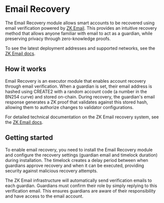 # Email Recovery

The Email Recovery module allows smart accounts to be recovered using email verification powered by [ZK Email](https://zk.email). This provides an intuitive recovery method that allows anyone familiar with email to act as a guardian, while preserving privacy through zero-knowledge proofs.

To see the latest deployment addresses and supported networks, see the [ZK Email docs](https://docs.zk.email/account-recovery/deployed-contracts).

## How it works

Email Recovery is an executor module that enables account recovery through email verification. When a guardian is set, their email address is hashed using CREATE2 with a random account code (a number in the BN254 curve) and stored on-chain. During recovery, the guardian's email response generates a ZK proof that validates against this stored hash, allowing them to authorize changes to validator configurations.

For detailed technical documentation on the ZK Email recovery system, see the [ZK Email docs](https://docs.zk.email/account-recovery/).

## Getting started

To enable email recovery, you need to install the Email Recovery module and configure the recovery settings (guardian email and timelock duration) during installation. The timelock creates a delay period between when guardians approve recovery and when it can be executed, providing security against malicious recovery attempts.

The ZK Email infrastructure will automatically send verification emails to each guardian. Guardians must confirm their role by simply replying to this verification email. This ensures guardians are aware of their responsibility and have access to the email account.
